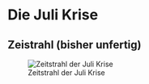 # Die Juli Krise

## Zeistrahl (bisher unfertig)

![Zeitstrahl der Juli Krise](/assets/Geschichte-Zeitsstrahl-1914_1918.excalidraw.png)